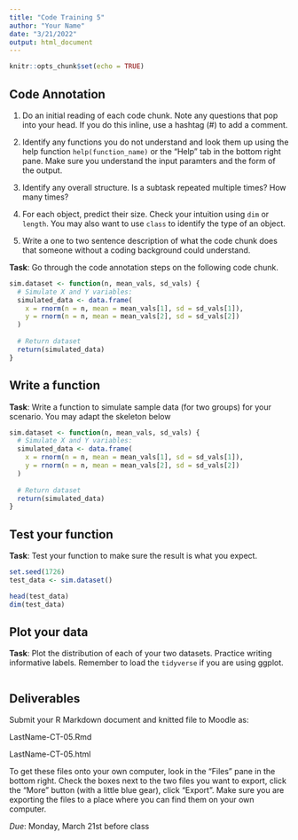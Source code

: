 ```yaml
---
title: "Code Training 5"
author: "Your Name"
date: "3/21/2022"
output: html_document
---
```


```r
knitr::opts_chunk$set(echo = TRUE)
```

## Code Annotation

1. Do an initial reading of each code chunk. Note any questions that pop into your head. If you do this inline, use a hashtag (#) to add a comment.
    
2. Identify any functions you do not understand and look them up using the help function `help(function_name)` or the "Help" tab in the bottom right pane. Make sure you understand the input paramters and the form of the output. 
    
3. Identify any overall structure. Is a subtask repeated multiple times? How many times?
      
4. For each object, predict their size. Check your intuition using `dim` or `length`. You may also want to use `class` to identify the type of an object.
    
5. Write a one to two sentence description of what the code chunk does that someone without a coding background could understand.

**Task**: Go through the code annotation steps on the following code chunk.

```r
sim.dataset <- function(n, mean_vals, sd_vals) {
  # Simulate X and Y variables:
  simulated_data <- data.frame(
    x = rnorm(n = n, mean = mean_vals[1], sd = sd_vals[1]),
    y = rnorm(n = n, mean = mean_vals[2], sd = sd_vals[2])
  )
  
  # Return dataset
  return(simulated_data)
}

```


## Write a function 

**Task**: Write a function to simulate sample data (for two groups) for your scenario. You may adapt the skeleton below

```r
sim.dataset <- function(n, mean_vals, sd_vals) {
  # Simulate X and Y variables:
  simulated_data <- data.frame(
    x = rnorm(n = n, mean = mean_vals[1], sd = sd_vals[1]),
    y = rnorm(n = n, mean = mean_vals[2], sd = sd_vals[2])
  )
  
  # Return dataset
  return(simulated_data)
}
```


## Test your function

**Task**: Test your function to make sure the result is what you expect.

```r
set.seed(1726)
test_data <- sim.dataset()

head(test_data)
dim(test_data)
```

## Plot your data

**Task**: Plot the distribution of each of your two datasets. Practice writing informative labels. Remember to load the `tidyverse` if you are using ggplot.

```r


```

## Deliverables

Submit your R Markdown document and knitted file to Moodle as:

LastName-CT-05.Rmd 

LastName-CT-05.html

To get these files onto your own computer, look in the "Files" pane in the bottom right. Check the boxes next to the two files you want to export, click the "More" button (with a little blue gear), click "Export". Make sure you are exporting the files to a place where you can find them on your own computer. 

*Due*: Monday, March 21st before class

